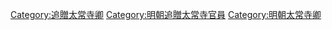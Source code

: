 [[Category:追贈太常寺卿|Category:追贈太常寺卿]]
[[Category:明朝追贈太常寺官員|Category:明朝追贈太常寺官員]]
[[Category:明朝太常寺卿|Category:明朝太常寺卿]]